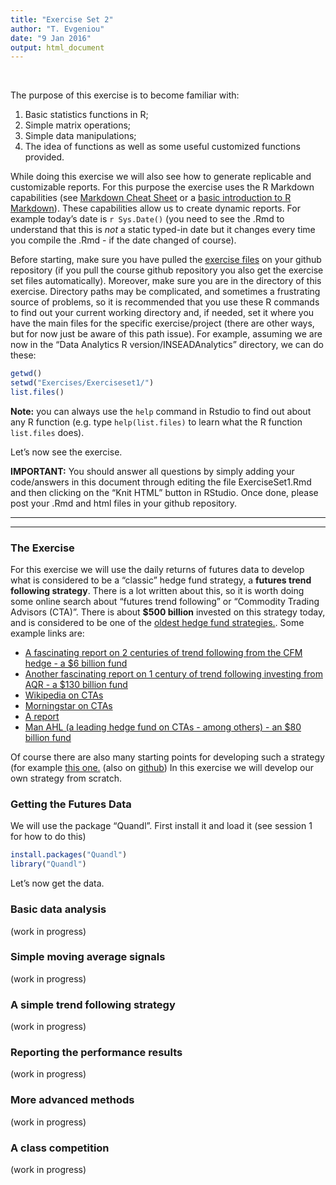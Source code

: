 ```yaml
---
title: "Exercise Set 2"
author: "T. Evgeniou"
date: "9 Jan 2016"
output: html_document
---
```


<br>

The purpose of this exercise is to become familiar with:

1. Basic statistics functions in R;
2. Simple matrix operations;
3. Simple data manipulations; 
4. The idea of functions as well as some useful customized functions provided. 

While doing this exercise we will also see how to generate replicable and customizable reports. For this purpose the exercise uses the R Markdown capabilities (see [Markdown Cheat Sheet](https://www.rstudio.com/wp-content/uploads/2015/02/rmarkdown-cheatsheet.pdf) or a [basic introduction to R Markdown](http://rmarkdown.rstudio.com/authoring_basics.html)).  These capabilities allow us to create dynamic reports. For example today's date is `r Sys.Date()` (you need to see the .Rmd to understand that this is *not* a static typed-in date but it changes every time you compile the .Rmd - if the date changed of course).

Before starting, make sure you have pulled the [exercise files](https://github.com/InseadDataAnalytics/INSEADAnalytics/tree/master/Exercises/Exerciseset1)  on your github repository (if you pull the course github repository you also get the exercise set files automatically). Moreover, make sure you are in the directory of this exercise. Directory paths may be complicated, and sometimes a frustrating source of problems, so it is recommended that you use these R commands to find out your current working directory and, if needed, set it where you have the main files for the specific exercise/project (there are other ways, but for now just be aware of this path issue). For example, assuming we are now in the "Data Analytics R version/INSEADAnalytics" directory, we can do these: 

```r
getwd()
setwd("Exercises/Exerciseset1/")
list.files()
```

**Note:** you can always use the `help` command in Rstudio to find out about any R function (e.g. type `help(list.files)` to learn what the R function `list.files` does).

Let's now see the exercise. 

**IMPORTANT:** You should answer all questions by simply adding your code/answers in this document through editing the file ExerciseSet1.Rmd and then clicking on the "Knit HTML" button in RStudio.  Once done, please post your .Rmd and html files in your github repository. 

<hr>
<hr>

### The Exercise

For this exercise we will use the daily returns of futures data to develop what is considered to be a "classic" hedge fund strategy, a **futures trend following strategy**. There is a lot written about this, so it is worth doing some online search about "futures trend following" or "Commodity Trading Advisors (CTA)". There is about **$500 billion** invested on this strategy today, and is considered to be one of the [oldest hedge fund strategies.](oldest ones). Some example links are:

* [A fascinating report on 2 centuries of trend following from the CFM hedge - a $6 billion fund](https://www.trendfollowing.com/whitepaper/Two_Centuries_Trend_Following.pdf)
* [Another fascinating report on 1 century of trend following investing from AQR - a $130 billion fund](https://www.aqr.com/library/aqr-publications/a-century-of-evidence-on-trend-following-investing)
* [Wikipedia on CTAs](https://en.wikipedia.org/wiki/Commodity_trading_advisor)
* [Morningstar on CTAs](http://www.morningstar.co.uk/uk/news/69379/commodity-trading-advisors-(cta)-explained.aspx)
* [A report](https://www.google.fr/url?sa=t&rct=j&q=&esrc=s&source=web&cd=7&ved=0ahUKEwjf5MzL-Z7KAhWKhhoKHR3PAx4QFghJMAY&url=https%3A%2F%2Fwww.pictet.com%2Fcontent%2Fdam%2Fpictet_documents%2Fpdf_documents%2Fpai_documentation%2Fhedgefunds_tradingstrategies_en.pdf&usg=AFQjCNERDyvnWCYt8judIUAyAp6W6MLAYg&sig2=KLkxipNVc1rLi66Fnt_YMw)
* [Man AHL (a leading hedge fund on CTAs - among others) - an $80 billion fund](https://www.ahl.com)

Of course there are also many starting points for developing such a strategy (for example [this one.](http://www.r-bloggers.com/system-from-trend-following-factors/) (also on [github](https://gist.github.com/timelyportfolio/2855303)) In this exercise we will develop our own strategy from scratch. 

### Getting the Futures Data

We will use the package "Quandl". First install it and load it (see session 1 for how to do this)

```r
install.packages("Quandl")
library("Quandl")
```

Let's now get the data. 

### Basic data analysis

(work in progress)

### Simple moving average signals

(work in progress)

### A simple trend following strategy

(work in progress)

### Reporting the performance results

(work in progress)

### More advanced methods

(work in progress)

### A class competition

(work in progress)





